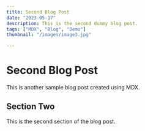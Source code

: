 ```yaml
---
title: Second Blog Post
date: "2023-05-17"
description: This is the second dummy blog post.
tags: ["MDX", "Blog", "Demo"]
thumbnail: "/images/image3.jpg"

---
```


# Second Blog Post

This is another sample blog post created using MDX.

## Section Two

This is the second section of the blog post.
